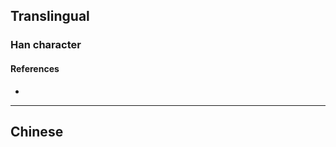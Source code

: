 {{also|璉}}
{{character info/new}}
==Translingual==

===Han character===
{{Han char|rn=96|rad=玉|as=07|sn=11|four=|canj=MGYKQ|ids=⿰𤣩连}}

====References====
* {{Han ref|kx=0736.081|hdz=21115.070|uh=740F|ud=29711}}

----

==Chinese==
{{zh-see|璉}}